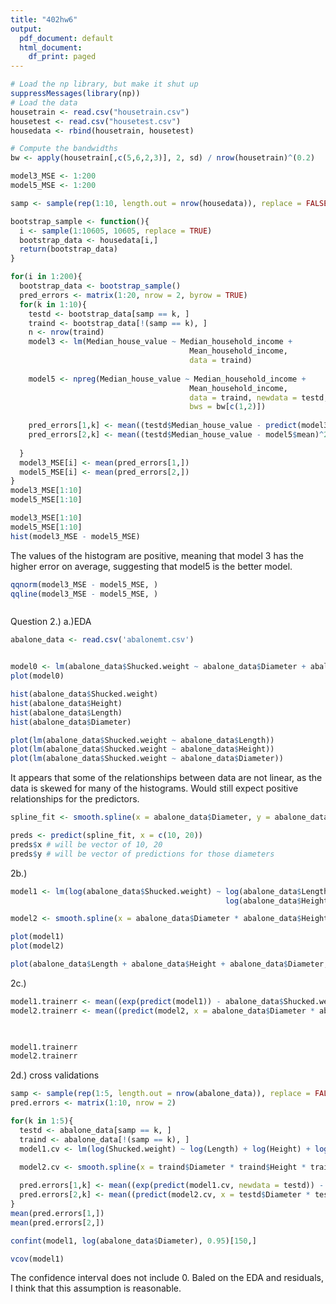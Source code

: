 ```yaml
---
title: "402hw6"
output:
  pdf_document: default
  html_document:
    df_print: paged
---
```


```r
# Load the np library, but make it shut up
suppressMessages(library(np))
# Load the data
housetrain <- read.csv("housetrain.csv")
housetest <- read.csv("housetest.csv")
housedata <- rbind(housetrain, housetest)

# Compute the bandwidths
bw <- apply(housetrain[,c(5,6,2,3)], 2, sd) / nrow(housetrain)^(0.2)

```


```r
model3_MSE <- 1:200
model5_MSE <- 1:200

samp <- sample(rep(1:10, length.out = nrow(housedata)), replace = FALSE)

bootstrap_sample <- function(){
  i <- sample(1:10605, 10605, replace = TRUE)
  bootstrap_data <- housedata[i,]
  return(bootstrap_data)
}

for(i in 1:200){
  bootstrap_data <- bootstrap_sample()
  pred_errors <- matrix(1:20, nrow = 2, byrow = TRUE)
  for(k in 1:10){
    testd <- bootstrap_data[samp == k, ]
    traind <- bootstrap_data[!(samp == k), ]
    n <- nrow(traind)
    model3 <- lm(Median_house_value ~ Median_household_income +
                                        Mean_household_income,
                                        data = traind)
    
    model5 <- npreg(Median_house_value ~ Median_household_income +
                                        Mean_household_income,
                                        data = traind, newdata = testd,
                                        bws = bw[c(1,2)])
    
    pred_errors[1,k] <- mean((testd$Median_house_value - predict(model3,newdata=testd))^2)
    pred_errors[2,k] <- mean((testd$Median_house_value - model5$mean)^2)
    
  }
  model3_MSE[i] <- mean(pred_errors[1,])
  model5_MSE[i] <- mean(pred_errors[2,])
}
model3_MSE[1:10]
model5_MSE[1:10]


```


```r

model3_MSE[1:10]
model5_MSE[1:10]
hist(model3_MSE - model5_MSE)

```
The values of the histogram are positive, meaning that model 3 has the higher error on average, suggesting that model5 is the better model.
```r
qqnorm(model3_MSE - model5_MSE, )
qqline(model3_MSE - model5_MSE, )

```

```r

```



Question 2.)
a.)EDA
```r
abalone_data <- read.csv('abalonemt.csv')


model0 <- lm(abalone_data$Shucked.weight ~ abalone_data$Diameter + abalone_data$Length + abalone_data$Height)
plot(model0)

```

```r
hist(abalone_data$Shucked.weight)
hist(abalone_data$Height)
hist(abalone_data$Length)
hist(abalone_data$Diameter)


```
```r
plot(lm(abalone_data$Shucked.weight ~ abalone_data$Length))
plot(lm(abalone_data$Shucked.weight ~ abalone_data$Height))
plot(lm(abalone_data$Shucked.weight ~ abalone_data$Diameter))

```

It appears that some of the relationships between data are not linear, as the data is skewed for many of the histograms. Would still expect positive relationships for the predictors.

```r
spline_fit <- smooth.spline(x = abalone_data$Diameter, y = abalone_data$Shucked.weight)

preds <- predict(spline_fit, x = c(10, 20))
preds$x # will be vector of 10, 20
preds$y # will be vector of predictions for those diameters


```


2b.)

```r
model1 <- lm(log(abalone_data$Shucked.weight) ~ log(abalone_data$Length) + 
                                                log(abalone_data$Height) + log(abalone_data$Diameter))

model2 <- smooth.spline(x = abalone_data$Diameter * abalone_data$Height * abalone_data$Length, y = abalone_data$Shucked.weight)

plot(model1)
plot(model2)


```

```r
plot(abalone_data$Length + abalone_data$Height + abalone_data$Diameter, abalone_data$Shucked.weight, pch = '.')


```
2c.)

```r
model1.trainerr <- mean((exp(predict(model1)) - abalone_data$Shucked.weight)^2)
model2.trainerr <- mean((predict(model2, x = abalone_data$Diameter * abalone_data$Height * abalone_data$Length)$y 
                                                                                      - abalone_data$Shucked.weight)^2)


model1.trainerr
model2.trainerr


```


2d.) cross validations

```r
samp <- sample(rep(1:5, length.out = nrow(abalone_data)), replace = FALSE)
pred.errors <- matrix(1:10, nrow = 2)

for(k in 1:5){
  testd <- abalone_data[samp == k, ]
  traind <- abalone_data[!(samp == k), ]
  model1.cv <- lm(log(Shucked.weight) ~ log(Length) + log(Height) + log(Diameter), data = traind)

  model2.cv <- smooth.spline(x = traind$Diameter * traind$Height * traind$Length, y = traind$Shucked.weight)
  
  pred.errors[1,k] <- mean((exp(predict(model1.cv, newdata = testd)) - testd$Shucked.weight)^2)
  pred.errors[2,k] <- mean((predict(model2.cv, x = testd$Diameter * testd$Height * testd$Length)$y - testd$Shucked.weight)^2)
}
mean(pred.errors[1,])
mean(pred.errors[2,])

```


```r
confint(model1, log(abalone_data$Diameter), 0.95)[150,]

```

```r
vcov(model1)

```


The confidence interval does not include 0. Baled on the EDA and residuals, I think that this assumption is reasonable. 



